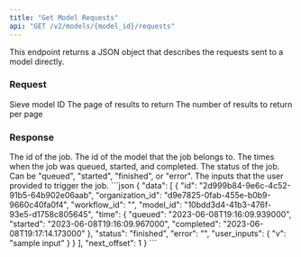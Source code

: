 ```yaml
---
title: "Get Model Requests"
api: "GET /v2/models/{model_id}/requests"
---
```


This endpoint returns a JSON object that describes the requests sent to a model directly.

### Request
<ParamField path="model_id" type="string" required>
  Sieve model ID
</ParamField>

<ParamField query="page" type="number" default="1">
  The page of results to return
</ParamField>

<ParamField query="limit" type="number" default="100">
  The number of results to return per page
</ParamField>

### Response
<ResponseField name="id" type="string">
  The id of the job.
</ResponseField>
<ResponseField name="model_id" type="string">
  The id of the model that the job belongs to.
</ResponseField>
<ResponseField name="time" type="dict">
  The times when the job was queued, started, and completed.
</ResponseField>
<ResponseField name="status" type="string">
  The status of the job. Can be "queued", "started", "finished", or "error".
</ResponseField>
<ResponseField name="user_inputs" type="dict">
  The inputs that the user provided to trigger the job.
</ResponseField>
<ResponseExample>
```json
{
  "data": [
    {
      "id": "2d999b84-9e6c-4c52-91b5-64b902e06aab",
      "organization_id": "d9e7825-0fab-455e-b0b9-9660c40fa0f4",
      "workflow_id": "",
      "model_id": "10bdd3d4-41b3-476f-93e5-d1758c805645",
      "time": {
        "queued": "2023-06-08T19:16:09.939000",
        "started": "2023-06-08T19:16:09.967000",
        "completed": "2023-06-08T19:17:14.173000"
      },
      "status": "finished",
      "error": "",
      "user_inputs": {
        "v": "sample input"
      }
    }
  ],
  "next_offset": 1
}
```
</ResponseExample>
